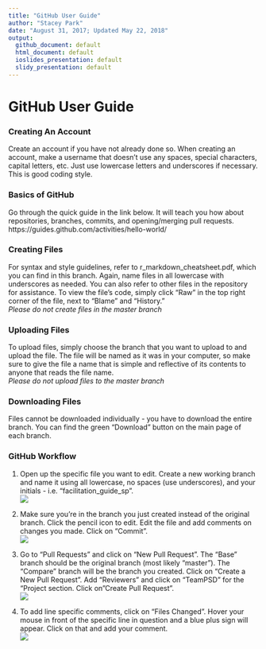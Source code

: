 ```yaml
---
title: "GitHub User Guide"
author: "Stacey Park"
date: "August 31, 2017; Updated May 22, 2018"
output:
  github_document: default
  html_document: default
  ioslides_presentation: default
  slidy_presentation: default
---
```


# GitHub User Guide  
### **Creating An Account**  
Create an account if you have not already done so. When creating an account, make a username that doesn't use any spaces, special characters, capital letters, etc.  Just use lowercase letters and underscores if necessary. This is good coding style.  

### **Basics of GitHub**  
Go through the quick guide in the link below. It will teach you how about repositories, branches, commits, and opening/merging pull requests.  
https://guides.github.com/activities/hello-world/

### **Creating Files**  
For syntax and style guidelines, refer to r_markdown_cheatsheet.pdf, which you can find in this branch. Again, name files in all lowercase with underscores as needed. You can also refer to other files in the repository for assistance. To view the file's code, simply click "Raw" in the top right corner of the file, next to "Blame" and "History."  
*Please do not create files in the master branch*

### **Uploading Files**  
To upload files, simply choose the branch that you want to upload to and upload the file. The file will be named as it was in your computer, so make sure to give the file a name that is simple and reflective of its contents to anyone that reads the file name.  
*Please do not upload files to the master branch*

### **Downloading Files**  
Files cannot be downloaded individually - you have to download the entire branch.  You can find the green "Download" button on the main page of each branch.

### **GitHub Workflow**
1. Open up the specific file you want to edit.  Create a new working branch and name it using all lowercase, no spaces (use underscores), and your initials - i.e. "facilitation_guide_sp".    
![](https://raw.githubusercontent.com/lzim/teampsd/videos/github_workflow_1.gif)  

2. Make sure you're in the branch you just created instead of the original branch.  Click the pencil icon to edit.  Edit the file and add comments on changes you made.  Click on "Commit".  
![](https://raw.githubusercontent.com/lzim/teampsd/videos/github_workflow_2.gif)  

3. Go to "Pull Requests" and click on "New Pull Request". The "Base" branch should be the original branch (most likely "master").  The "Compare" branch will be the branch you created. Click on "Create a New Pull Request".  Add "Reviewers" and click on "TeamPSD" for the "Project section. Click on "Create Pull Request".   
![](https://raw.githubusercontent.com/lzim/teampsd/videos/github_workflow_3.gif)  

4. To add line specific comments, click on "Files Changed".  Hover your mouse in front of the specific line in question and a blue plus sign will appear.  Click on that and add your comment.  
![](https://raw.githubusercontent.com/lzim/teampsd/videos/github_workflow_4.gif)  
